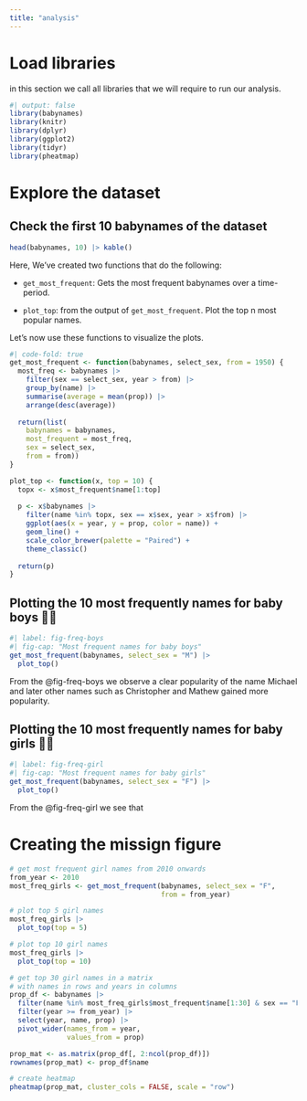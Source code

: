 ```yaml
---
title: "analysis"
---
```


# Load libraries

in this section we call all libraries that we will require to run our analysis.

```r
#| output: false
library(babynames)
library(knitr)
library(dplyr)
library(ggplot2)
library(tidyr)
library(pheatmap)
```

# Explore the dataset

## Check the first 10 babynames of the dataset

```r
head(babynames, 10) |> kable()
```

Here, We’ve created two functions that do the following:

-   `get_most_frequent`: Gets the most frequent babynames over a time-period.

-   `plot_top`: from the output of `get_most_frequent`. Plot the top n most popular names.

Let's now use these functions to visualize the plots.


```r
#| code-fold: true
get_most_frequent <- function(babynames, select_sex, from = 1950) {
  most_freq <- babynames |>
    filter(sex == select_sex, year > from) |>
    group_by(name) |>
    summarise(average = mean(prop)) |>
    arrange(desc(average))
    
  return(list(
    babynames = babynames,
    most_frequent = most_freq,
    sex = select_sex,
    from = from))
}

plot_top <- function(x, top = 10) {
  topx <- x$most_frequent$name[1:top]
  
  p <- x$babynames |>
    filter(name %in% topx, sex == x$sex, year > x$from) |>
    ggplot(aes(x = year, y = prop, color = name)) +
    geom_line() +
    scale_color_brewer(palette = "Paired") +
    theme_classic()
  
  return(p)
}
```

## Plotting the 10 most frequently names for baby boys 👯‍♂️

```r
#| label: fig-freq-boys
#| fig-cap: "Most frequent names for baby boys"
get_most_frequent(babynames, select_sex = "M") |>
  plot_top()
```

From the @fig-freq-boys we observe a clear popularity of the name Michael and later other names such as Christopher and Mathew gained more popularity.

## Plotting the 10 most frequently names for baby girls 🤸‍♀️

```r
#| label: fig-freq-girl
#| fig-cap: "Most frequent names for baby girls"
get_most_frequent(babynames, select_sex = "F") |>
  plot_top()
```
From the @fig-freq-girl we see that 



# Creating the missign figure

```r
# get most frequent girl names from 2010 onwards
from_year <- 2010
most_freq_girls <- get_most_frequent(babynames, select_sex = "F",
                                     from = from_year)

# plot top 5 girl names
most_freq_girls |>
  plot_top(top = 5)

# plot top 10 girl names
most_freq_girls |>
  plot_top(top = 10)

# get top 30 girl names in a matrix
# with names in rows and years in columns
prop_df <- babynames |> 
  filter(name %in% most_freq_girls$most_frequent$name[1:30] & sex == "F") |>
  filter(year >= from_year) |> 
  select(year, name, prop) |>
  pivot_wider(names_from = year,
              values_from = prop)

prop_mat <- as.matrix(prop_df[, 2:ncol(prop_df)])
rownames(prop_mat) <- prop_df$name

# create heatmap
pheatmap(prop_mat, cluster_cols = FALSE, scale = "row")
```
